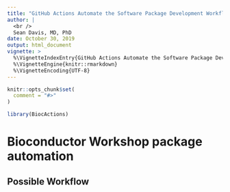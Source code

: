 ```yaml
---
title: "GitHub Actions Automate the Software Package Development Workflow"
author: |
  <br />
  Sean Davis, MD, PhD
date: October 30, 2019
output: html_document
vignette: >
  %\VignetteIndexEntry{GitHub Actions Automate the Software Package Development Workflow}
  %\VignetteEngine{knitr::rmarkdown}
  %\VignetteEncoding{UTF-8}
---
```


```r
knitr::opts_chunk$set(
  comment = "#>"
)
```

```r
library(BiocActions)
```

# Bioconductor Workshop package automation

## Possible Workflow


